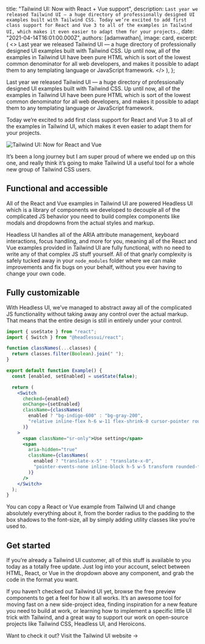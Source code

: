 
  title: "Tailwind UI: Now with React + Vue support",
  description: `Last year we released Tailwind UI — a huge directory of professionally designed UI examples built with Tailwind CSS. Today we’re excited to add first class support for React and Vue 3 to all of the examples in Tailwind UI, which makes it even easier to adapt them for your projects.`,
  date: "2021-04-14T16:01:00.000Z",
  authors: [adamwathan],
  image: card,
  excerpt: (
    <>
      Last year we released <Link href="https://tailwindui.com">Tailwind UI</Link> — a huge directory of professionally
      designed UI examples built with Tailwind CSS. Up until now, all of the examples in Tailwind UI have been pure HTML
      which is sort of the lowest common denominator for all web developers, and makes it possible to adapt them to any
      templating language or JavaScript framework.
    </>
  ),
};

Last year we released <Link href="https://tailwindui.com">Tailwind UI</Link> — a huge directory of professionally designed UI examples built with Tailwind CSS. Up until now, all of the examples in Tailwind UI have been pure HTML which is sort of the lowest common denominator for all web developers, and makes it possible to adapt them to any templating language or JavaScript framework.

Today we’re excited to add first class support for React and Vue 3 to all of the examples in Tailwind UI, which makes it even easier to adapt them for your projects.

<Link href="https://tailwindui.com">
  <Image alt="Tailwind UI: Now for React and Vue" src={card} />
</Link>

It’s been <Link href="https://blog.tailwindcss.com/building-react-and-vue-support-for-tailwind-ui">a long journey</Link> but I am super proud of where we ended up on this one, and really think it’s going to make Tailwind UI a useful tool for a whole new group of Tailwind CSS users.

## Functional and accessible

All of the React and Vue examples in Tailwind UI are powered <Link href="https://headlessui.dev">Headless UI</Link> which is a library of components we developed to decouple all of the complicated JS behavior you need to build complex components like modals and dropdowns from the actual styles and markup.

Headless UI handles all of the ARIA attribute management, keyboard interactions, focus handling, and more for you, meaning all of the React and Vue examples provided in Tailwind UI are fully functional, with no need to write any of that complex JS stuff yourself. All of that gnarly complexity is safely tucked away in your `node_modules` folder where we can make improvements and fix bugs on your behalf, without you ever having to change your own code.

## Fully customizable

With Headless UI, we’ve managed to abstract away all of the complicated JS functionality without taking away any control over the actual markup. That means that the entire design is still in entirely under your control.

```jsx
import { useState } from "react";
import { Switch } from "@headlessui/react";

function classNames(...classes) {
  return classes.filter(Boolean).join(" ");
}

export default function Example() {
  const [enabled, setEnabled] = useState(false);

  return (
    <Switch
      checked={enabled}
      onChange={setEnabled}
      className={classNames(
        enabled ? "bg-indigo-600" : "bg-gray-200",
        "relative inline-flex h-6 w-11 flex-shrink-0 cursor-pointer rounded-full border-2 border-transparent transition-colors duration-200 ease-in-out focus:ring-2 focus:ring-indigo-500 focus:ring-offset-2 focus:outline-none",
      )}
    >
      <span className="sr-only">Use setting</span>
      <span
        aria-hidden="true"
        className={classNames(
          enabled ? "translate-x-5" : "translate-x-0",
          "pointer-events-none inline-block h-5 w-5 transform rounded-full bg-white ring-0 shadow transition duration-200 ease-in-out",
        )}
      />
    </Switch>
  );
}
```

You can copy a React or Vue example from Tailwind UI and change absolutely everything about it, from the border radius to the padding to the box shadows to the font-size, all by simply adding utility classes like you’re used to.

## Get started

If you’re already a Tailwind UI customer, all of this stuff is available to you today as a totally free update. Just log into your account, select between HTML, React, or Vue in the dropdown above any component, and grab the code in the format you want.

If you haven’t checked out Tailwind UI yet, browse the free preview components to get a feel for how it all works. It’s an awesome tool for moving fast on a new side-project idea, finding inspiration for a new feature you need to build at work, or learning how to implement a specific little UI trick with Tailwind, and a great way to support our work on open-source projects like Tailwind CSS, Headless UI, and Heroicons.

Want to check it out? <Link href="https://tailwindui.com">Visit the Tailwind UI website →</Link>
